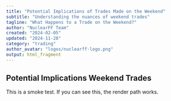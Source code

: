 ```yaml
---
title: "Potential Implications of Trades Made on the Weekend" 
subtitle: "Understanding the nuances of weekend trades"
tagline: "What Happens to a Trade on the Weekend?"
author: "NuclearFF Team"
created: "2024-02-05"
updated: "2024-11-28"
category: "trading"
author_avatar: "logos/nuclearff-logo.png"
output: html_fragment
---
```


## Potential Implications Weekend Trades

This is a smoke test. If you can see this, the render path works.
